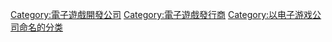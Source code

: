 [[Category:電子遊戲開發公司|Category:電子遊戲開發公司]]
[[Category:電子遊戲發行商|Category:電子遊戲發行商]]
[[Category:以电子游戏公司命名的分类|Category:以电子游戏公司命名的分类]]